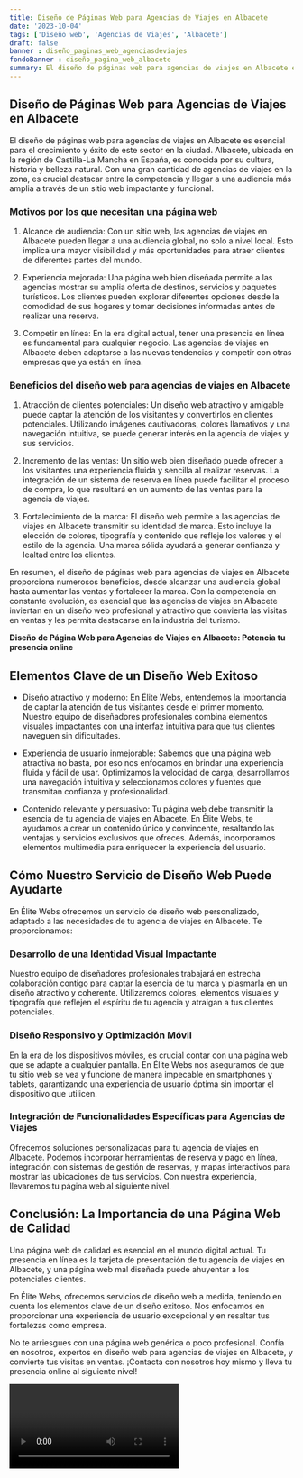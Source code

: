 ```yaml
---
title: Diseño de Páginas Web para Agencias de Viajes en Albacete
date: '2023-10-04'
tags: ['Diseño web', 'Agencias de Viajes', 'Albacete']
draft: false
banner : diseño_paginas_web_agenciasdeviajes
fondoBanner : diseño_pagina_web_albacete
summary: El diseño de páginas web para agencias de viajes en Albacete es esencial para el crecimiento y éxito de este sector en la ciudad. Albacete, ubicada en la región de CastillaLa Mancha en España, es conocida por su cultura, historia y belleza natural. Con una gran cantidad de agencias de viajes en la zona, es crucial destacar entre la competencia y llegar a una audiencia más amplia a través de un sitio web impactante y funcional.
---
```


## Diseño de Páginas Web para Agencias de Viajes en Albacete

El diseño de páginas web para agencias de viajes en Albacete es esencial para el crecimiento y éxito de este sector en la ciudad. Albacete, ubicada en la región de Castilla-La Mancha en España, es conocida por su cultura, historia y belleza natural. Con una gran cantidad de agencias de viajes en la zona, es crucial destacar entre la competencia y llegar a una audiencia más amplia a través de un sitio web impactante y funcional.

### Motivos por los que necesitan una página web

1. Alcance de audiencia: Con un sitio web, las agencias de viajes en Albacete pueden llegar a una audiencia global, no solo a nivel local. Esto implica una mayor visibilidad y más oportunidades para atraer clientes de diferentes partes del mundo.

2. Experiencia mejorada: Una página web bien diseñada permite a las agencias mostrar su amplia oferta de destinos, servicios y paquetes turísticos. Los clientes pueden explorar diferentes opciones desde la comodidad de sus hogares y tomar decisiones informadas antes de realizar una reserva.

3. Competir en línea: En la era digital actual, tener una presencia en línea es fundamental para cualquier negocio. Las agencias de viajes en Albacete deben adaptarse a las nuevas tendencias y competir con otras empresas que ya están en línea.

### Beneficios del diseño web para agencias de viajes en Albacete

1. Atracción de clientes potenciales: Un diseño web atractivo y amigable puede captar la atención de los visitantes y convertirlos en clientes potenciales. Utilizando imágenes cautivadoras, colores llamativos y una navegación intuitiva, se puede generar interés en la agencia de viajes y sus servicios.

2. Incremento de las ventas: Un sitio web bien diseñado puede ofrecer a los visitantes una experiencia fluida y sencilla al realizar reservas. La integración de un sistema de reserva en línea puede facilitar el proceso de compra, lo que resultará en un aumento de las ventas para la agencia de viajes.

3. Fortalecimiento de la marca: El diseño web permite a las agencias de viajes en Albacete transmitir su identidad de marca. Esto incluye la elección de colores, tipografía y contenido que refleje los valores y el estilo de la agencia. Una marca sólida ayudará a generar confianza y lealtad entre los clientes.

En resumen, el diseño de páginas web para agencias de viajes en Albacete proporciona numerosos beneficios, desde alcanzar una audiencia global hasta aumentar las ventas y fortalecer la marca. Con la competencia en constante evolución, es esencial que las agencias de viajes en Albacete inviertan en un diseño web profesional y atractivo que convierta las visitas en ventas y les permita destacarse en la industria del turismo.

<GifSeo />

<Cta />

**Diseño de Página Web para Agencias de Viajes en Albacete: Potencia tu presencia online**

## Elementos Clave de un Diseño Web Exitoso

- Diseño atractivo y moderno: En Élite Webs, entendemos la importancia de captar la atención de tus visitantes desde el primer momento. Nuestro equipo de diseñadores profesionales combina elementos visuales impactantes con una interfaz intuitiva para que tus clientes naveguen sin dificultades.

- Experiencia de usuario inmejorable: Sabemos que una página web atractiva no basta, por eso nos enfocamos en brindar una experiencia fluida y fácil de usar. Optimizamos la velocidad de carga, desarrollamos una navegación intuitiva y seleccionamos colores y fuentes que transmitan confianza y profesionalidad.

- Contenido relevante y persuasivo: Tu página web debe transmitir la esencia de tu agencia de viajes en Albacete. En Élite Webs, te ayudamos a crear un contenido único y convincente, resaltando las ventajas y servicios exclusivos que ofreces. Además, incorporamos elementos multimedia para enriquecer la experiencia del usuario.

## Cómo Nuestro Servicio de Diseño Web Puede Ayudarte

En Élite Webs ofrecemos un servicio de diseño web personalizado, adaptado a las necesidades de tu agencia de viajes en Albacete. Te proporcionamos:

### Desarrollo de una Identidad Visual Impactante

Nuestro equipo de diseñadores profesionales trabajará en estrecha colaboración contigo para captar la esencia de tu marca y plasmarla en un diseño atractivo y coherente. Utilizaremos colores, elementos visuales y tipografía que reflejen el espíritu de tu agencia y atraigan a tus clientes potenciales.

### Diseño Responsivo y Optimización Móvil

En la era de los dispositivos móviles, es crucial contar con una página web que se adapte a cualquier pantalla. En Élite Webs nos aseguramos de que tu sitio web se vea y funcione de manera impecable en smartphones y tablets, garantizando una experiencia de usuario óptima sin importar el dispositivo que utilicen.

### Integración de Funcionalidades Específicas para Agencias de Viajes

Ofrecemos soluciones personalizadas para tu agencia de viajes en Albacete. Podemos incorporar herramientas de reserva y pago en línea, integración con sistemas de gestión de reservas, y mapas interactivos para mostrar las ubicaciones de tus servicios. Con nuestra experiencia, llevaremos tu página web al siguiente nivel.

## Conclusión: La Importancia de una Página Web de Calidad

Una página web de calidad es esencial en el mundo digital actual. Tu presencia en línea es la tarjeta de presentación de tu agencia de viajes en Albacete, y una página web mal diseñada puede ahuyentar a los potenciales clientes.

En Élite Webs, ofrecemos servicios de diseño web a medida, teniendo en cuenta los elementos clave de un diseño exitoso. Nos enfocamos en proporcionar una experiencia de usuario excepcional y en resaltar tus fortalezas como empresa.

No te arriesgues con una página web genérica o poco profesional. Confía en nosotros, expertos en diseño web para agencias de viajes en Albacete, y convierte tus visitas en ventas. ¡Contacta con nosotros hoy mismo y lleva tu presencia online al siguiente nivel!

<Video />

<CtaBot job='Agencias de Viajes' city='Albacete'/>

<Gmaps query='Albacete+españa+maps' />